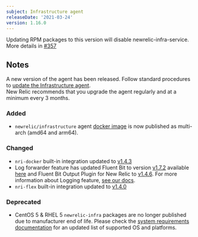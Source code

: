```yaml
---
subject: Infrastructure agent
releaseDate: '2021-03-24'
version: 1.16.0
---
```

<Callout variant="caution"> Updating RPM packages to this version will disable newrelic-infra-service. More details in [#357](https://github.com/newrelic/infrastructure-agent/issues/357) </Callout>

## Notes
A new version of the agent has been released. Follow standard procedures to [update the Infrastructure agent](https://docs.newrelic.com/docs/infrastructure/install-configure-manage-infrastructure/update-or-uninstall/update-infrastructure-agent).  
New Relic recommends that you upgrade the agent regularly and at a minimum every 3 months.

### Added
* `newrelic/infrastructure` agent [docker image](https://hub.docker.com/r/newrelic/infrastructure/tags?page=1&ordering=last_updated&name=latest) is now published as multi-arch (amd64 and arm64). 

### Changed
* `nri-docker` built-in integration updated to [v1.4.3](https://github.com/newrelic/nri-docker/releases/tag/v1.4.3)
* Log forwarder feature has updated Fluent Bit to version [v1.7.2](https://github.com/fluent/fluent-bit/releases/tag/v1.7.2) available [here](https://github.com/newrelic/fluent-bit-package/releases/tag/1.4.4) and Fluent Bit Output Plugin for New Relic to [v1.4.6](https://github.com/newrelic/newrelic-fluent-bit-output/releases/tag/v1.4.6). For more information about Logging feature, [see our docs](https://docs.newrelic.com/docs/logs/enable-log-management-new-relic/enable-log-monitoring-new-relic/forward-your-logs-using-infrastructure-agent#agent-logs).
* `nri-flex` built-in integration updated to [v1.4.0](https://github.com/newrelic/nri-flex/releases/tag/v1.4.0)

### Deprecated
* CentOS 5 & RHEL 5 `newrelic-infra` packages are no longer published due to manufacturer end of life. Please check the [system requirements documentation](https://docs.newrelic.com/docs/infrastructure/install-infrastructure-agent/get-started/requirements-infrastructure-agent/) for an updated list of supported OS and platforms.
